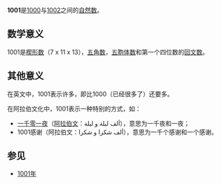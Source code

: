 {{Unreferenced|time=2020-12-22T04:15:03+00:00}}
{{noteTA|G1=Math}}
{{整数
| other list = {{Numbers digits|digit=10}}{{Numbers digits|digit=100}}
| 质因数分解 = <math>7 \times 11 \times 13</math>
| 二进制 = 1111101001
| 十六进制 = 3E9
}}
'''1001'''是[[1000|1000]]与[[1002|1002]]之间的[[自然数|自然数]]。

== 数学意义 ==
{{數字性質|use math=yes}}
1001是[[楔形数|楔形数]]（7 x 11 x 13），[[五角数|五角数]]，[[五胞体数|五胞体数]]和第一个四位数的[[回文数|回文数]]。

== 其他意义 ==
在英文中，1001表示许多，即比1000（已经很多了）还要多。

在阿拉伯文化中，1001表示一种特别的方式，如：
*[[一千零一夜|一千零一夜]]（[[阿拉伯文|阿拉伯文]]：ألف ليلة و ليلة），意思为一千夜和一夜；
*1001感谢（阿拉伯文：ألف شكرا و شكرا），意思为一千个感谢和一个感谢。

== 参见 ==
*[[1001年|1001年]]
